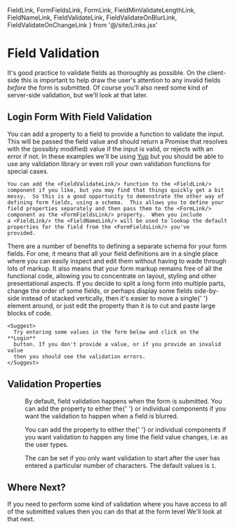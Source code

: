   FieldLink, FormFieldsLink, FormLink, FieldMinValidateLengthLink,
  FieldNameLink, FieldValidateLink, FieldValidateOnBlurLink,
  FieldValidateOnChangeLink
} from '@/site/Links.jsx'

# Field Validation

<div className="intro">
  It's good practice to validate fields as thoroughly as possible.  On
  the client-side this is important to help draw the user's attention
  to any invalid fields <i>before</i> the form is submitted.  Of course
  you'll also need some kind of server-side validation, but we'll
  look at that later.
</div>

## Login Form With Field Validation

<Split>
  <div>
    You can add a <FieldValidateLink/> property to a field to provide a
    function to validate the input.  This will be passed the field
    value and should return a Promise that resolves with the (possibly
    modified) value if the input is valid, or rejects with an error if not.
    In these examples we'll be using
    <a href="https://github.com/jquense/yup">Yup</a> but you should be able
    to use any validation library or even roll your own validation functions
    for special cases.

    You can add the <FieldValidateLink/> function to the <FieldLink/>
    component if you like, but you may find that things quickly get a bit
    messy.  So this is a good opportunity to demonstrate the other way of
    defining form fields, using a schema.  This allows you to define your
    field properties separately and then pass them to the <FormLink/>
    component as the <FormFieldsLink/> property.  When you include
    a <FieldLink/> the <FieldNameLink/> will be used to lookup the default
    properties for the field from the <FormFieldsLink/> you've
    provided.
  </div>
  <div>
    There are a number of benefits to defining a separate schema for your
    form fields.  For one, it means that all your field definitions are
    in a single place where you can easily inspect and edit them without
    having to wade through lots of markup.  It also means that your form
    markup remains free of all the functional code, allowing you to
    concentrate on layout, styling and other presentational aspects.
    If you decide to split a long form into multiple parts, change the
    order of some fields, or perhaps display some fields side-by-side
    instead of stacked vertically, then it's easier to move a single{' '}
    <FieldLink/> element around, or just edit the <FieldNameLink/> property
    than it is to cut and paste large blocks of code.

    <Suggest>
      Try entering some values in the form below and click on the **Login**
      button. If you don't provide a value, or if you provide an invalid value
      then you should see the validation errors.
    </Suggest>
  </div>
</Split>

<Example
  Component={LoginForm}
  code={LoginFormSrc}
  caption="Field Validation"
  expand
/>

## Validation Properties
<dl>
  <dt><FieldValidateOnBlurLink/></dt>
  <dd>
    <p>
      By default, field validation happens when the form is submitted.
      You can add the <FieldValidateOnBlurLink/> property to either the{' '}
      <FormLink/> or individual <FieldLink/> components if you want the
      validation to happen when a field is blurred.
    </p>
  </dd>
  <dt><FieldValidateOnChangeLink/></dt>
  <dd>
    <p>
      You can add the <FieldValidateOnChangeLink/> property to either the{' '}
      <FormLink/> or individual <FieldLink/> components if you want validation
      to happen any time the field value changes, i.e. as the user types.
    </p>
  </dd>
  <dt><FieldMinValidateLengthLink/></dt>
  <dd>
    <p>
      The <FieldMinValidateLengthLink/> can be set if you only want validation to
      start after the user has entered a particular number of characters. The
      default values is <code>1</code>.
    </p>
  </dd>
</dl>

## Where Next?

If you need to perform some kind of validation where you have access
to all of the submitted values then you can do that at the form level
We'll look at that next.

